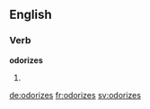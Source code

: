 ==English==

===Verb===
'''odorizes'''

# {{en-third-person singular of|odorize}}

[[de:odorizes]]
[[fr:odorizes]]
[[sv:odorizes]]